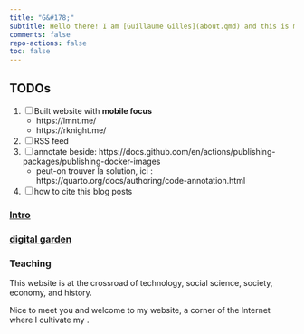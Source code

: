 ```yaml
---
title: "G&#178;"
subtitle: Hello there! I am [Guillaume Gilles](about.qmd) and this is my website.
comments: false
repo-actions: false
toc: false
---
```


::: {.callout-important}
## TODOs

1. [ ] Built website with **mobile focus**
   - https://lmnt.me/
   - https://rknight.me/
2. [ ] RSS feed
3. [ ] annotate beside: https://docs.github.com/en/actions/publishing-packages/publishing-docker-images
   - peut-on trouver la solution, ici : https://quarto.org/docs/authoring/code-annotation.html
4. [ ] how to cite this blog posts
:::

### [Intro](about.qmd)

### [digital garden](digital-garden.qmd)

### Teaching

This website is at the crossroad of technology, social science, society, economy, and history.

Nice to meet you and welcome to my website, a corner of the Internet where I cultivate my .

